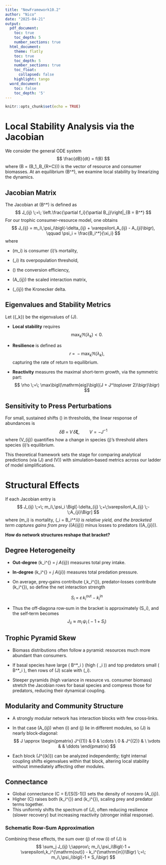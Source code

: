 ```yaml
---
title: "NewFramework10.2"
author: "Nico"
date: "2025-04-21"
output:
  pdf_document:
    toc: true
    toc_depth: 5
    number_sections: true
  html_document:
    theme: flatly
    toc: true
    toc_depth: 5
    number_sections: true
    toc_float:
      collapsed: false
    highlight: tango
  word_document:
    toc: false
    toc_depth: '5'
---
```


```r
knitr::opts_chunk$set(echo = TRUE)
```

# Local Stability Analysis via the Jacobian

We consider the general ODE system
$$
\frac{dB}{dt} = f(B)
$$
where \(B = (B_1,\dots,B_{R+C})\) is the vector of resource and consumer biomasses.  At an equilibrium \(B^*\), we examine local stability by linearizing the dynamics.

## Jacobian Matrix

The Jacobian at \(B^*\) is defined as
$$
J_{ij} \;=\; \left.\frac{\partial f_i}{\partial B_j}\right|_{B = B^*}
$$
For our trophic consumer–resource model, one obtains
$$
J_{ij}
= m_i\,\psi_i\bigl(-\delta_{ij} + \varepsilon\,A_{ij} - A_{ji}\bigr),
\qquad
\psi_i = \frac{B_i^*}{\xi_i}
$$
where

- \(m_i\) is consumer \(i\)'s mortality,

- \(\xi_i\) its overpopulation threshold,

- \(\varepsilon\) the conversion efficiency,

- \(A_{ij}\) the scaled interaction matrix,

- \(\delta_{ij}\) the Kronecker delta.

## Eigenvalues and Stability Metrics

Let \(\{\lambda_k\}\) be the eigenvalues of \(J\).  

- **Local stability** requires
  $$
    \max_k \Re(\lambda_k) < 0.
  $$

- **Resilience** is defined as
  $$
    r \;=\; -\max_k \Re(\lambda_k),
  $$
  capturing the rate of return to equilibrium.
  
- **Reactivity** measures the maximal short‑term growth, via the symmetric part:
  $$
    \rho \;=\; \max\bigl(\mathrm{eig}\bigl({J + J^\top\over 2}\bigr)\bigr)
  $$

## Sensitivity to Press Perturbations

For small, sustained shifts \(\delta\xi\) in thresholds, the linear response of abundances is
$$
\delta B \;=\; V \, \delta\boldsymbol\xi,
\qquad
V = -J^{-1}
$$
where \(V_{ij}\) quantifies how a change in species \(j\)'s threshold alters species \(i\)'s equilibrium.

This theoretical framework sets the stage for comparing analytical predictions (via \(J\) and \(V\)) with simulation‐based metrics across our ladder of model simplifications.

# Structural Effects

If each Jacobian entry is
$$
J_{ij} \;=\; m_i\,\psi_i
\Bigl[-\delta_{ij}
  \;+\;\varepsilon\,A_{ij}
  \;-\;A_{ji}\Bigr]
$$
where \(m_i\) is mortality, \(\psi_i = B_i^*/\xi_i\) is relative yield, and the bracketed term captures gains from prey (\(\varepsilon A_{ij}\)) minus losses to predators (\(A_{ji}\)).

**How do network structures reshape that bracket?**

## Degree Heterogeneity

- **Out‑degree** \(k_i^{\mathrm{out}} = \sum_j A_{ij}\) measures total prey intake.  

- **In‑degree** \(k_i^{\mathrm{in}} = \sum_j A_{ji}\) measures total predation pressure.  

- On average, prey‐gains contribute \(\varepsilon\,k_i^{\mathrm{out}}\), predator‐losses contribute \(k_i^{\mathrm{in}}\), so define the net interaction strength  

  $$
    S_i \;=\;\varepsilon\,k_i^{\mathrm{out}} \;-\; k_i^{\mathrm{in}}
  $$
- Thus the off‑diagona row‑sum in the bracket is approximately \(S_i\), and the self‑term becomes  
  $$
    J_{ii} \approx m_i\,\psi_i\,\bigl(-1 + S_i\bigr)
  $$

## Trophic Pyramid Skew

- Biomass distributions often follow a pyramid: resources much more abundant than consumers.  

- If basal species have large \( B^*_i \) (high \( \psi_i \)) and top predators small \( B^*_i \), then rows of \(J\) scale with \(\psi_i\).  

- Steeper pyramids (high variance in resource vs. consumer biomass) stretch the Jacobian rows for basal species and compress those for predators, reducing their dynamical coupling.

## Modularity and Community Structure

- A strongly modular network has interaction blocks with few cross‐links.  
- In that case \(A_{ij}\approx0\) when \(i\) and \(j\) lie in different modules, so \(J\) is nearly block‐diagonal:  
$$
    J \approx
    \begin{pmatrix}
      J^{(1)} & 0 & \cdots \
      0       & J^{(2)} &   \
      \vdots  &        & \ddots
    \end{pmatrix}
$$

- Each block \(J^{(k)}\) can be analyzed independently; tight internal coupling shifts eigenvalues within that block, altering local stability without immediately affecting other modules.

## Connectance

- Global connectance \(C = E/[S(S-1)]\) sets the density of nonzero \(A_{ij}\).  
- Higher \(C\) raises both \(k_i^{\mathrm{out}}\) and \(k_i^{\mathrm{in}}\), scaling prey and predator terms together.  
- This uniformly shifts the spectrum of \(J\), often reducing resilience (slower recovery) but increasing reactivity (stronger initial response).

### Schematic Row‑Sum Approximation

Combining these effects, the sum over \(j\) of row \(i\) of \(J\) is
$$
\sum_j J_{ij}
\;\approx\;
m_i\,\psi_i\Bigl(-1 + \varepsilon\,k_i^{\mathrm{out}} - k_i^{\mathrm{in}}\Bigr)
\;=\;
m_i\,\psi_i\bigl(-1 + S_i\bigr)
$$
